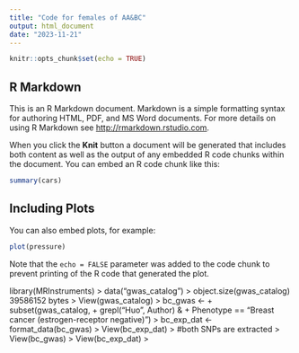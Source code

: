 ```yaml
---
title: "Code for females of AA&BC"
output: html_document
date: "2023-11-21"
---
```


```r
knitr::opts_chunk$set(echo = TRUE)
```

## R Markdown

This is an R Markdown document. Markdown is a simple formatting syntax for authoring HTML, PDF, and MS Word documents. For more details on using R Markdown see <http://rmarkdown.rstudio.com>.

When you click the **Knit** button a document will be generated that includes both content as well as the output of any embedded R code chunks within the document. You can embed an R code chunk like this:

```r
summary(cars)
```

## Including Plots

You can also embed plots, for example:

```r
plot(pressure)
```

Note that the `echo = FALSE` parameter was added to the code chunk to prevent printing of the R code that generated the plot.



library(MRInstruments)
> data("gwas_catalog")
> object.size(gwas_catalog)
39586152 bytes
> View(gwas_catalog)
> bc_gwas <-
+     subset(gwas_catalog,
+            grepl("Huo", Author) &
+                Phenotype == "Breast cancer (estrogen-receptor negative)")
> bc_exp_dat <- format_data(bc_gwas)
> View(bc_exp_dat)
> #both SNPs are extracted
> View(bc_gwas)
> View(bc_exp_dat)
> 